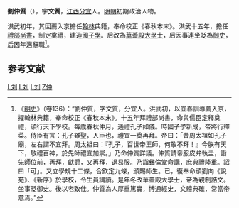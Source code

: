 '''劉仲質'''（{{bd|？||？|catIdx=L劉}}），字'''文質'''，[[江西|江西]][[分宜|分宜]]人。[[明朝|明朝]]初期政治人物。

洪武初年，其因薦入京擔任[[翰林|翰林]]典籍，奉命校正《春秋本末》。洪武十五年，擔任[[禮部尚書|禮部尚書]]，制定奠禮，建造[[國子學|國子學]]。后改為[[華蓋殿|華蓋殿]][[大學士|大學士]]，后因事連坐貶為[[御史|御史]]，后因年邁辭職<ref>《[[明史|明史]]》（卷136）：“劉仲質，字文質，分宜人。洪武初，以宜春訓導薦入京，擢翰林典籍，奉命校正《春秋本末》。十五年拜禮部尚書，命與儒臣定釋奠禮，頒行天下學校。每歲春秋仲月，通禮孔子如儀。時國子學新成，帝將行釋菜。侍臣有言：孔子雖聖，人臣也，禮宜一奠再拜。帝曰：「昔周太祖如孔子廟，左右謂不宜拜。周太祖曰：『孔子，百世帝王師，何敢不拜！』今朕有天下，敬禮百神，於先師禮宜加崇。」乃命仲質詳議。仲質請帝服皮弁執圭，詣先師位前，再拜，獻爵，又再拜，退易服。乃詣彝倫堂命講，庶典禮隆重。詔曰「可」。又立學規十二條，合欽定九條，頒賜師生。已，復奉命頒劉向《說苑》、《新序》於學校，令生員講讀。是年冬改華蓋殿大學士，帝為親制誥文。坐事貶御史。後以老致仕。仲質為人厚重篤實，博通經史，文體典確，常當帝意焉。”</ref>。

==参考文献==
{{wikisource|明史/卷136}}
<div class="references-small">
<references></references>
</div>

{{明朝人物小作品}}
[[Category:明朝大学士|L刘]]
[[Category:明朝禮部尚書|L刘]]
[[Category:分宜人|L刘]]
[[Category:劉姓|Z仲]]